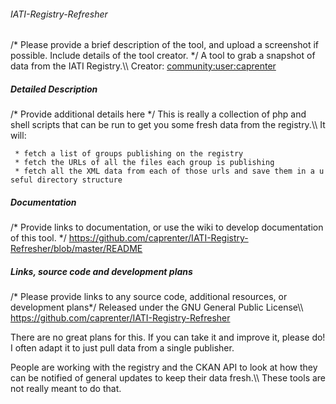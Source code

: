 ====== IATI-Registry-Refresher  ======
/* Please provide a brief description of the tool, and upload a screenshot if possible. Include details of the tool creator. */
A tool to grab a snapshot of data from the IATI Registry.\\
Creator: [[community:user:caprenter]]

===== Detailed Description =====
/* Provide additional details here */
This is really a collection of php and shell scripts that can be run to get you some fresh data from the registry.\\
It will:
  * fetch a list of groups publishing on the registry
  * fetch the URLs of all the files each group is publishing
  * fetch all the XML data from each of those urls and save them in a useful directory structure

===== Documentation =====
/* Provide links to documentation, or use the wiki to develop documentation of this tool. */
https://github.com/caprenter/IATI-Registry-Refresher/blob/master/README

===== Links, source code and development plans =====
/* Please provide links to any source code, additional resources, or development plans*/
Released under the GNU General Public License\\
https://github.com/caprenter/IATI-Registry-Refresher

There are no great plans for this. If you can take it and improve it, please do! I often adapt it to just pull data from a single publisher.

People are working with the registry and the CKAN API to look at how they can be notified of general updates to keep their data fresh.\\
These tools are not really meant to do that.